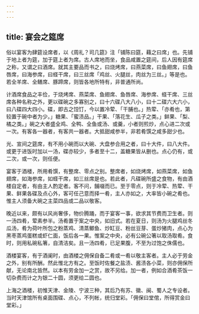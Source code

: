 ```yaml
---
---
---
```

title: 宴会之筵席
---



俗以宴客为肆筵设席者，以《周礼？司几筵》注「铺陈曰筵，藉之曰席」也。先铺于地上者为筵，加于筵上者为席。古人席地而坐，食品咸置之筵间，后人因有筵席之称，又谓之曰酒席。就其主要品而书之，曰烧烤席，曰燕菜席，曰鱼翅席，曰鱼唇席，曰海参席，曰蛏干席，曰三丝席「鸡丝、火腿丝，肉丝为三丝。」等是也。若全羊席、全鳝席、豚蹄席，则皆各地所特有，非普通所尚。

计酒席食品之丰俭，于烧烤席、燕菜席、鱼翅席、鱼唇席、海参席、蛏干席、三丝席各种名称之外，更以碟碗之多寡别之，曰十六碟八大八小，曰十二碟六大六小，曰八碟四大四小。碟，即古之饾饤，今以置冷荤、「干脯也。」热荤、「亦肴也，第较置于碗中者为少。」糖果、「蜜渍品。」干果、「落花生、瓜子之类。」鲜果、「梨、橘之类。」碗之大者盛全鸡、全鸭、全鱼或汤、或羹，小者则煎炒，点心进二次或一次。有客各一器者，有客共一器者。大抵甜咸参半，非若肴馔之咸多甜少也。

光、宣间之筵席，有不用小碗而以大碗、大盘参合用之者，曰十大件，曰八大件。或更于进饭时加以一汤，碟亦较少，多者至十二，盖糖果皆从删也。点心仍有，或二次，或一次，则任便。

宴客于酒楼，所用肴馔，有整席、零点之别。整席者，如烧烤席，如燕菜席，如鱼翅席，如海参席，如蛏干席，如三丝席是也。若此者，凡碟碗所盛之食物，有由酒楼自定者，有由主人酌定者。客不问，餔啜而已。至于零点，则于冷荤、热荤、干果、鲜果各碟及点心外，客可任己意而择一肴，主人亦如之，大率皆小碗之肴也。惟主人须备大碗之主菜四品或二品以敬客。

晚近以来，颇有以风尚奢侈，物价腾踊，而于宴客一事，欲求其节费而卫生者。则一汤四肴，荤素参半。汤肴置于案之中央，如旧式。若在夏日，则汤为火腿鸡丝冬瓜汤，肴为荷叶所包之粉蒸鸡、清蒸鲫鱼、炒缸豆、粉丝豆芽、蛋炒猪肉，点心为黑枣蒸鸡蛋糕或虾仁面，饭后各一果。惟案之中央，必有公碗公箸以取汤取肴。食时，则用私碗私箸，自清洁矣。且一汤四肴，已足果腹，不至为过饱之侏儒也。

酒楼宴客，有于酒阑时，由酒楼之佣保自备二肴或一肴以敬主客者。主人必于劳金之外，别有所酬。然此惟北方有之。至饭时佐餐之盐渍、酱渍各小菜，则亦佣保所献，无论南北皆然。以本有劳金加一之赏，故不另给。加一者，例如合酒肴茶饭一切杂费而计之为银二十圆，须更给二圆也。

上海之酒楼，初惟天津、金陵、宁波三种，其后乃有苏、徽、闽、蜀人之专设者。当时天津馆所有桌面围碟、点心，不列帐，统归堂彩。「佣保曰堂倌，所得赏金曰堂彩。」